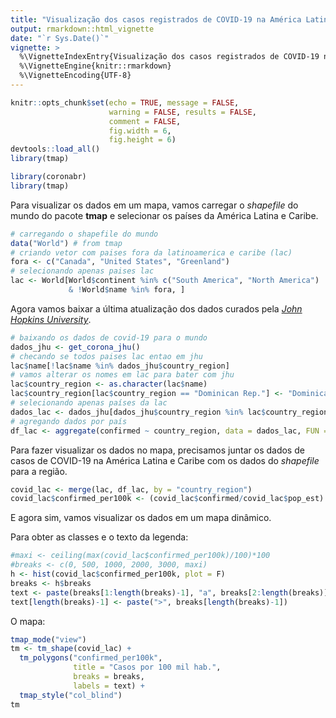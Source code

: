 ```yaml
---
title: "Visualização dos casos registrados de COVID-19 na América Latina"
output: rmarkdown::html_vignette
date: "`r Sys.Date()`"
vignette: >
  %\VignetteIndexEntry{Visualização dos casos registrados de COVID-19 na América Latina}
  %\VignetteEngine{knitr::rmarkdown}
  %\VignetteEncoding{UTF-8}
---
```


```r
knitr::opts_chunk$set(echo = TRUE, message = FALSE, 
                      warning = FALSE, results = FALSE, 
                      comment = FALSE, 
                      fig.width = 6, 
                      fig.height = 6)
devtools::load_all()
library(tmap)
```

```r
library(coronabr)
library(tmap)
```

Para visualizar os dados em um mapa, vamos carregar o _shapefile_ do mundo do pacote **tmap** e selecionar os países da América Latina e Caribe. 

```r
# carregando o shapefile do mundo
data("World") # from tmap
# criando vetor com paises fora da latinoamerica e caribe (lac)
fora <- c("Canada", "United States", "Greenland")
# selecionando apenas paises lac
lac <- World[World$continent %in% c("South America", "North America")
             & !World$name %in% fora, ]

```

Agora vamos baixar a última atualização dos dados curados pela [*John Hopkins University*](https://github.com/CSSEGISandData/COVID-19).

```r
# baixando os dados de covid-19 para o mundo
dados_jhu <- get_corona_jhu()
# checando se todos paises lac entao em jhu
lac$name[!lac$name %in% dados_jhu$country_region]
# vamos alterar os nomes em lac para bater com jhu
lac$country_region <- as.character(lac$name)
lac$country_region[lac$country_region == "Dominican Rep."] <- "Dominican Republic"
# selecionando apenas países da lac
dados_lac <- dados_jhu[dados_jhu$country_region %in% lac$country_region, ]
# agregando dados por país
df_lac <- aggregate(confirmed ~ country_region, data = dados_lac, FUN = sum)
```

Para fazer visualizar os dados no mapa, precisamos juntar os dados de casos de COVID-19 na América Latina e Caribe com os dados do _shapefile_ para a região. 

```r
covid_lac <- merge(lac, df_lac, by = "country_region")
covid_lac$confirmed_per100k <- (covid_lac$confirmed/covid_lac$pop_est) * 100000
```

E agora sim, vamos visualizar os dados em um mapa dinâmico. 

Para obter as classes e o texto da legenda: 

```r
#maxi <- ceiling(max(covid_lac$confirmed_per100k)/100)*100
#breaks <- c(0, 500, 1000, 2000, 3000, maxi)
h <- hist(covid_lac$confirmed_per100k, plot = F)
breaks <- h$breaks
text <- paste(breaks[1:length(breaks)-1], "a", breaks[2:length(breaks)])
text[length(breaks)-1] <- paste(">", breaks[length(breaks)-1])
```

O mapa:

```r
tmap_mode("view")
tm <- tm_shape(covid_lac) +
  tm_polygons("confirmed_per100k", 
              title = "Casos por 100 mil hab.", 
              breaks = breaks, 
              labels = text) +
  tmap_style("col_blind")
tm
```

